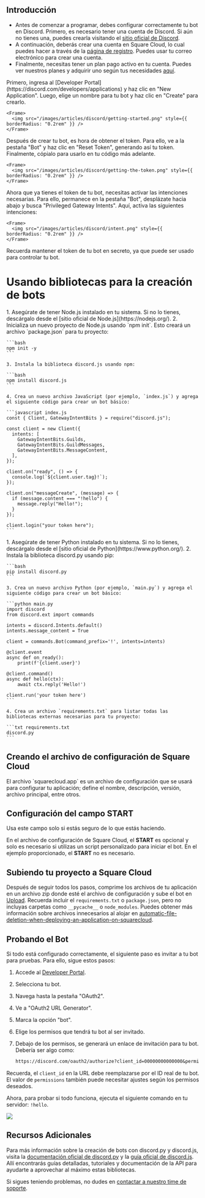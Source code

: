 ## Introducción

* Antes de comenzar a programar, debes configurar correctamente tu bot en Discord. Primero, es necesario tener una cuenta de Discord. Si aún no tienes una, puedes crearla visitando el [sitio oficial de Discord](https://discord.com/).
* A continuación, deberás crear una cuenta en Square Cloud, lo cual puedes hacer a través de la [página de registro](https://squarecloud.app/signup). Puedes usar tu correo electrónico para crear una cuenta.
* Finalmente, necesitas tener un plan pago activo en tu cuenta. Puedes ver nuestros planes y adquirir uno según tus necesidades [aquí](https://squarecloud.app/plans).

<AccordionGroup>
  <Accordion title="Primeros pasos" icon="rocket" iconType="solid">
    Primero, ingresa al [Developer Portal](https://discord.com/developers/applications) y haz clic en "New Application". Luego, elige un nombre para tu bot y haz clic en "Create" para crearlo.

    <Frame>
      <img src="/images/articles/discord/getting-started.png" style={{ borderRadius: "0.2rem" }} />
    </Frame>
  </Accordion>

  <Accordion title="Obtener el Token" icon="key" iconType="solid">
    Después de crear tu bot, es hora de obtener el token. Para ello, ve a la pestaña "Bot" y haz clic en "Reset Token", generando así tu token. Finalmente, cópialo para usarlo en tu código más adelante.

    <Frame>
      <img src="/images/articles/discord/getting-the-token.png" style={{ borderRadius: "0.2rem" }} />
    </Frame>
  </Accordion>

  <Accordion title="Activar Intenciones Privilegiadas" icon="message" iconType="solid">
    Ahora que ya tienes el token de tu bot, necesitas activar las intenciones necesarias. Para ello, permanece en la pestaña "Bot", desplázate hacia abajo y busca "Privileged Gateway Intents". Aquí, activa las siguientes intenciones:

    <Frame>
      <img src="/images/articles/discord/intent.png" style={{ borderRadius: "0.2rem" }} />
    </Frame>
  </Accordion>
</AccordionGroup>

<Warning>Recuerda mantener el token de tu bot en secreto, ya que puede ser usado para controlar tu bot.</Warning>

# Usando bibliotecas para la creación de bots

<Tabs>
  <Tab title="Discord.js">
    1. Asegúrate de tener Node.js instalado en tu sistema. Si no lo tienes, descárgalo desde el [sitio oficial de Node.js](https://nodejs.org/).
    2. Inicializa un nuevo proyecto de Node.js usando `npm init`. Esto creará un archivo `package.json` para tu proyecto:

    ```bash
    npm init -y
    ```

    3. Instala la biblioteca discord.js usando npm:

    ```bash
    npm install discord.js
    ```

    4. Crea un nuevo archivo JavaScript (por ejemplo, `index.js`) y agrega el siguiente código para crear un bot básico:

    ```javascript index.js
    const { Client, GatewayIntentBits } = require("discord.js");

    const client = new Client({
      intents: [
        GatewayIntentBits.Guilds,
        GatewayIntentBits.GuildMessages,
        GatewayIntentBits.MessageContent,
      ],
    });

    client.on("ready", () => {
      console.log(`${client.user.tag}!`);
    });

    client.on("messageCreate", (message) => {
      if (message.content === "!hello") {
        message.reply("Hello!");
      }
    });

    client.login("your token here");
    ```
  </Tab>

  <Tab title="Discord.py">
    1. Asegúrate de tener Python instalado en tu sistema. Si no lo tienes, descárgalo desde el [sitio oficial de Python](https://www.python.org/).
    2. Instala la biblioteca discord.py usando pip:

    ```bash
    pip install discord.py
    ```

    3. Crea un nuevo archivo Python (por ejemplo, `main.py`) y agrega el siguiente código para crear un bot básico:

    ```python main.py
    import discord
    from discord.ext import commands

    intents = discord.Intents.default()
    intents.message_content = True

    client = commands.Bot(command_prefix='!', intents=intents)

    @client.event
    async def on_ready():
        print(f'{client.user}')

    @client.command()
    async def hello(ctx):
        await ctx.reply('Hello!')

    client.run('your token here')
    ```

    4. Crea un archivo `requirements.txt` para listar todas las bibliotecas externas necesarias para tu proyecto:

    ```txt requirements.txt
    discord.py
    ```
  </Tab>
</Tabs>

## Creando el archivo de configuración de Square Cloud

<Card title="Aprende más: cómo crear el archivo de configuración para Square Cloud." icon="link" href="https://docs.squarecloud.app/getting-started/config-file">
  El archivo `squarecloud.app` es un archivo de configuración que se usará para configurar tu aplicación; define el nombre, descripción, versión, archivo principal, entre otros.
</Card>

## Configuración del campo START

<Warning>Usa este campo solo si estás seguro de lo que estás haciendo.</Warning>

En el archivo de configuración de Square Cloud, el **START** es opcional y solo es necesario si utilizas un script personalizado para iniciar el bot. En el ejemplo proporcionado, el **START** no es necesario.

## Subiendo tu proyecto a Square Cloud

Después de seguir todos los pasos, comprime los archivos de tu aplicación en un archivo zip donde esté el archivo de configuración y sube el bot en [Upload](https://squarecloud.app/dashboard/upload). Recuerda incluir el `requirements.txt` o `package.json`, pero no incluyas carpetas como `__pycache__` o `node_modules`. Puedes obtener más información sobre archivos innecesarios al alojar en [automatic-file-deletion-when-deploying-an-application-on-squarecloud](https://docs.squarecloud.app/faqs/automatic-file-deletion-when-deploying-an-application-on-squarecloud).

## Probando el Bot

Si todo está configurado correctamente, el siguiente paso es invitar a tu bot para pruebas. Para ello, sigue estos pasos:

1. Accede al [Developer Portal](https://discord.com/developers/applications).
2. Selecciona tu bot.
3. Navega hasta la pestaña "OAuth2".
4. Ve a "OAuth2 URL Generator".
5. Marca la opción "bot".
6. Elige los permisos que tendrá tu bot al ser invitado.
7. Debajo de los permisos, se generará un enlace de invitación para tu bot. Debería ser algo como:

   ```txt
   https://discord.com/oauth2/authorize?client_id=00000000000000&permissions=8&scope=bot
   ```

Recuerda, el `client_id` en la URL debe reemplazarse por el ID real de tu bot. El valor de `permissions` también puede necesitar ajustes según los permisos deseados.

Ahora, para probar si todo funciona, ejecuta el siguiente comando en tu servidor: `!hello`.

<Frame>
  <img src="/images/articles/discord/testing-bot.png" style={{ borderRadius: "0.2rem" }} />
</Frame>

## Recursos Adicionales

Para más información sobre la creación de bots con discord.py y discord.js, visita la [documentación oficial de discord.py](https://discordpy.readthedocs.io/en/latest/) y la [guía oficial de discord.js](https://discordjs.guide/). Allí encontrarás guías detalladas, tutoriales y documentación de la API para ayudarte a aprovechar al máximo estas bibliotecas.

Si sigues teniendo problemas, no dudes en [contactar a nuestro time de soporte](/company/support).
